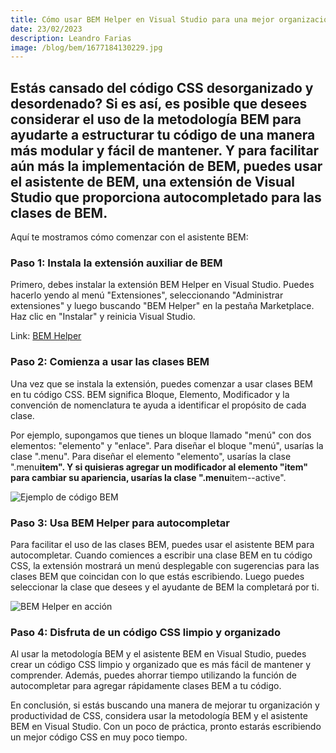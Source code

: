 ```yaml
---
title: Cómo usar BEM Helper en Visual Studio para una mejor organización de CSS/SASS
date: 23/02/2023
description: Leandro Farias
image: /blog/bem/1677184130229.jpg
---
```


## Estás cansado del código CSS desorganizado y desordenado? Si es así, es posible que desees considerar el uso de la metodología BEM para ayudarte a estructurar tu código de una manera más modular y fácil de mantener. Y para facilitar aún más la implementación de BEM, puedes usar el asistente de BEM, una extensión de Visual Studio que proporciona autocompletado para las clases de BEM.

Aquí te mostramos cómo comenzar con el asistente BEM:

### Paso 1: Instala la extensión auxiliar de BEM

Primero, debes instalar la extensión BEM Helper en Visual Studio. Puedes hacerlo yendo al menú "Extensiones", seleccionando "Administrar extensiones" y luego buscando "BEM Helper" en la pestaña Marketplace. Haz clic en "Instalar" y reinicia Visual Studio.

Link: [BEM Helper](https://marketplace.visualstudio.com/items?itemName=Box-Of-Hats.bemhelper)

### Paso 2: Comienza a usar las clases BEM

Una vez que se instala la extensión, puedes comenzar a usar clases BEM en tu código CSS. BEM significa Bloque, Elemento, Modificador y la convención de nomenclatura te ayuda a identificar el propósito de cada clase.

Por ejemplo, supongamos que tienes un bloque llamado "menú" con dos elementos: "elemento" y "enlace". Para diseñar el bloque "menú", usarías la clase ".menu". Para diseñar el elemento "elemento", usarías la clase ".menu**item". Y si quisieras agregar un modificador al elemento "item" para cambiar su apariencia, usarías la clase ".menu**item--active".

![Ejemplo de código BEM](/blog/bem/1677184266953.png)

### Paso 3: Usa BEM Helper para autocompletar

Para facilitar el uso de las clases BEM, puedes usar el asistente BEM para autocompletar. Cuando comiences a escribir una clase BEM en tu código CSS, la extensión mostrará un menú desplegable con sugerencias para las clases BEM que coincidan con lo que estás escribiendo. Luego puedes seleccionar la clase que desees y el ayudante de BEM la completará por ti.

![BEM Helper en acción](/blog/bem/1677184426537.gif)

### Paso 4: Disfruta de un código CSS limpio y organizado

Al usar la metodología BEM y el asistente BEM en Visual Studio, puedes crear un código CSS limpio y organizado que es más fácil de mantener y comprender. Además, puedes ahorrar tiempo utilizando la función de autocompletar para agregar rápidamente clases BEM a tu código.

En conclusión, si estás buscando una manera de mejorar tu organización y productividad de CSS, considera usar la metodología BEM y el asistente BEM en Visual Studio. Con un poco de práctica, pronto estarás escribiendo un mejor código CSS en muy poco tiempo.
